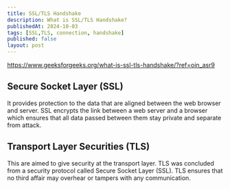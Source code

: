 ```yaml
---
title: SSL/TLS Handshake
description: What is SSL/TLS Handshake?
publishedAt: 2024-10-03
tags: [SSL,TLS, connection, handshake]
published: false
layout: post
---
```


https://www.geeksforgeeks.org/what-is-ssl-tls-handshake/?ref=oin_asr9

## Secure Socket Layer (SSL)

It provides protection to the data that are aligned between the web browser and server. SSL encrypts the link between a web server and a browser which ensures that all data passed between them stay private and separate from attack.

## Transport Layer Securities (TLS)

This are aimed to give security at the transport layer. TLS was concluded from a security protocol called Secure Socket Layer (SSL). TLS ensures that no third affair may overhear or tampers with any communication.